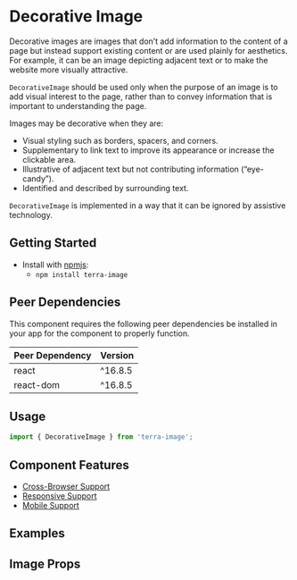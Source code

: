 


<Badge />

# Decorative Image

Decorative images are images that don’t add information to the content of a page but instead support existing content or are used plainly for aesthetics. For example, it can be an image depicting adjacent text or to make the website more visually attractive.

`DecorativeImage` should be used only when the purpose of an image is to add visual interest to the page, rather than to convey information that is important to understanding the page.

Images may be decorative when they are:
- Visual styling such as borders, spacers, and corners.
- Supplementary to link text to improve its appearance or increase the clickable area.
- Illustrative of adjacent text but not contributing information (“eye-candy”).
- Identified and described by surrounding text.

`DecorativeImage` is implemented in a way that it can be ignored by assistive technology.

## Getting Started

- Install with [npmjs](https://www.npmjs.com):
  - `npm install terra-image`

<!-- AUTO-GENERATED-CONTENT:START Peer Dependencies -->
## Peer Dependencies

This component requires the following peer dependencies be installed in your app for the component to properly function.

| Peer Dependency | Version |
|-|-|
| react | ^16.8.5 |
| react-dom | ^16.8.5 |

<!-- AUTO-GENERATED-CONTENT:END -->

## Usage

```jsx
import { DecorativeImage } from 'terra-image';
```

## Component Features
* [Cross-Browser Support](https://engineering.cerner.com/terra-ui/about/terra-ui/component-standards#cross-browser-support)
* [Responsive Support](https://engineering.cerner.com/terra-ui/about/terra-ui/component-standards#responsive-support)
* [Mobile Support](https://engineering.cerner.com/terra-ui/about/terra-ui/component-standards#mobile-support)

## Examples
<DecorativeImageBar />
<DecorativeImageTextLink />
<DecorativeImageVariants />
<DecorativeImageFit />

## Image Props
<DecorativeImagePropsTable />
